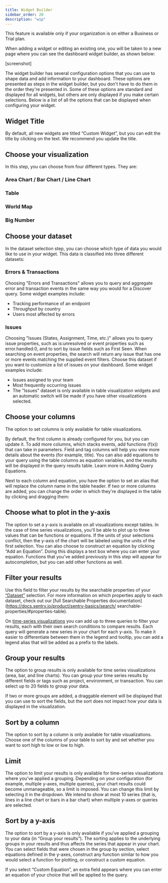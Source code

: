 ```yaml
---
title: Widget Builder
sidebar_order: 20
description: "wip"
---
```


<Note>

This feature is available only if your organization is on either a Business or Trial plan.

</Note>

When adding a widget or editing an existing one, you will be taken to a new page where you can see the dashboard widget builder, as shown below:

[screenshot]

The widget builder has several configuration options that you can use to shape data and add information to your dashboard.  These options are presented as steps in the widget builder, but you don't have to do them in the order they're presented in.
Some of these options are standard and displayed for all widgets, but others are only displayed if you make certain selections. Below is a list of all the options that can be displayed when configuring your widget.

## Widget Title

By default, all new widgets are titled “Custom Widget”, but you can edit the title by clicking on the text. We recommend you update the title.

## Choose your visualization

In this step, you can choose from four different types. They are:

### Area Chart / Bar Chart / Line Chart

### Table

### World Map

### Big Number

## Choose your dataset

In the dataset selection step, you can choose which type of data you would like to use in your widget. This data is classified into three different datasets:

### Errors & Transactions

Choosing "Errors and Transactions" allows you to query and aggregate error and transaction events in the same way you would for a Discover query. Some widget examples include: 

- Tracking performance of an endpoint 
- Throughput by country 
- Users most affected by errors

### Issues
Choosing "Issues (States, Assignment, Time, etc.)" allows you to query issue properties, such as is:unresolved or event properties such as error.handled:0, and to sort by issue fields such as First Seen. When searching on event properties, the search will return any issue that has one or more events matching the supplied event filters. Choose this dataset if you want to customize a list of issues on your dashboard. Some widget examples include:

- Issues assigned to your team 
- Most frequently occurring issues
- The "Issues" dataset is only available in table visualization widgets and an automatic switch will be made if you have other visualizations selected.


## Choose your columns

The option to set columns is only available for table visualizations.

By default, the first column is already configured for you, but you can update it. To add more columns, which stacks events, add functions (f(x)) that can take in parameters. Field and tag columns will help you view more details about the events (for example, title).
You can also add equations to your query using the table columns as equation variables, and the results will be displayed in the query results table. Learn more in Adding Query Equations.

Next to each column and equation, you have the option to set an alias that will replace the column name in the table header. 
If two or more columns are added, you can change the order in which they're displayed in the table by clicking and dragging them:


## Choose what to plot in the y-axis

The option to set a y-axis is available on all visualizations except tables. In the case of time series visualizations, you'll be able to plot up to three values that can be functions or equations. If the units of your selections conflict, then the y-axis of the chart will be labeled using the units of the first selection.
You can also choose to construct an equation by clicking “Add an Equation”. Doing this displays a text box where you can enter your equation. Functions that you've added previously in this step will appear for autocompletion, but you can add other functions as well.


## Filter your results

Use this field to filter your results by the searchable properties of your [“Dataset”](#dataset-selection) selection. For more information on which properties apply to each dataset, check out our [full Searchable Properties documentation](https://docs.sentry.io/product/sentry-basics/search/
searchable-properties/#properties-table).

On [time-series visualizations](#time-series-visualizations) you can add up to three queries to filter your results, each with their own search conditions to compare results. Each query will generate a new series in your chart for each y-axis. To make it easier to differentiate between them in the legend and tooltip, you can add a legend alias that will be added as a prefix to the labels.


## Group your results

The option to group results is only available for time series visualizations (area, bar, and line charts). You can group your time series results by different fields or tags such as project, environment, or transaction. You can select up to 20 fields to group your data.

If two or more groups are added, a draggable element will be displayed that you can use to sort the fields, but the sort does not impact how your data is displayed in the visualization. 


## Sort by a column

The option to sort by a column is only available for table visualizations. Choose one of the columns of your table to sort by and set whether you want to sort high to low or low to high.

## Limit

The option to limit your results is only available for time-series visualizations where you've applied a grouping. Depending on your configuration (for example, multiple y-axes, multiple queries), your chart results could become unmanageable, so a limit is imposed. You can change this limit by selecting it in the dropdown. We intend to show at most 10 series (that is, lines in a line chart or bars in a bar chart) when multiple y-axes or queries are selected.

## Sort by a y-axis

The option to sort by a y-axis is only available if you've applied a grouping to your data (in “Group your results”). The sorting applies to the underlying groups in your results and thus affects the series that appear in your chart. You can select fields that were chosen in the group by section, select equations defined in the y-axes, construct any function similar to how you would select a function for plotting, or construct a custom equation.

If you select “Custom Equation”, an extra field appears where you can enter an equation of your choice that will be applied to the query.



